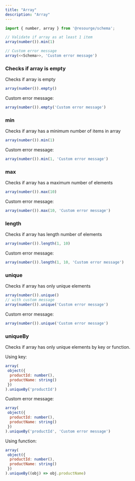 ---
title: "Array"
description: "Array"
---

```javascript
import { number, array } from '@resourge/schema';

// Validate if array as at least 1 item
array(number()).min(1)

// Custom error message
array(<<Schema>>, 'Custom error message')
```

### Checks if array is empty

Checks if array is empty

```javascript
array(number()).empty()
```

Custom error message:

```javascript
array(number()).empty('Custom error message')
```

### min

Checks if array has a minimum number of items in array

```javascript
array(number()).min(1)
```

Custom error message:
```javascript
array(number()).min(1, 'Custom error message')
```

### max

Checks if array has a maximum number of elements

```javascript
array(number()).max(10)
```

Custom error message:
```javascript
array(number()).max(10, 'Custom error message')
```
### length

Checks if array has length number of elements

```javascript
array(number()).length(1, 10)
```

Custom error message:

```javascript
array(number()).length(1, 10, 'Custom error message')
```

### unique

Checks if array has only unique elements

```javascript
array(number()).unique()
// with custom message
array(number()).unique('Custom error message')
```

Custom error message:

```javascript
array(number()).unique('Custom error message')
```

### uniqueBy

Checks if array has only unique elements by key or function.

Using key:

```javascript
array(
 object({
  productId: number(),
  productName: string()
 })
).uniqueBy('productId')
```

Custom error message:

```javascript
array(
 object({
  productId: number(),
  productName: string()
 })
).uniqueBy('productId', 'Custom error message')
```

Using function:

```javascript
array(
 object({
  productId: number(),
  productName: string()
 })
).uniqueBy((obj) => obj.productName)
```